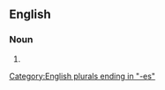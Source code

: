 ==English==

===Noun===
{{head|en|noun form}}

# {{plural of|en|deaconess}}

[[Category:English plurals ending in "-es"]]